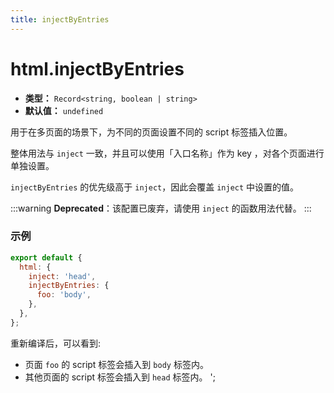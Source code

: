 ```yaml
---
title: injectByEntries
---
```


# html.injectByEntries

- **类型：** `Record<string, boolean | string>`
- **默认值：** `undefined`

用于在多页面的场景下，为不同的页面设置不同的 script 标签插入位置。

整体用法与 `inject` 一致，并且可以使用「入口名称」作为 key ，对各个页面进行单独设置。

`injectByEntries` 的优先级高于 `inject`，因此会覆盖 `inject` 中设置的值。

:::warning
**Deprecated**：该配置已废弃，请使用 `inject` 的函数用法代替。
:::

### 示例

```js
export default {
  html: {
    inject: 'head',
    injectByEntries: {
      foo: 'body',
    },
  },
};
```

重新编译后，可以看到:

- 页面 `foo` 的 script 标签会插入到 `body` 标签内。
- 其他页面的 script 标签会插入到 `head` 标签内。
';
